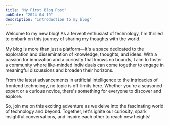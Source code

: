 ```yaml
---
title: "My First Blog Post"
pubDate: "2024-04-19"
description: "Introduction to my blog"
---
```



<BlogLayout title={frontmatter.title} pubDate={frontmatter.pubDate}>
  <p>
    Welcome to my new blog! As a fervent enthusiast of technology, I'm thrilled
    to embark on this journey of sharing my thoughts with the world.
  </p>
  <p>
    My blog is more than just a platform—it's a space dedicated to the
    exploration and dissemination of knowledge, thoughts, and ideas. With a
    passion for innovation and a curiosity that knows no bounds, I aim to foster
    a community where like-minded individuals can come together to engage in
    meaningful discussions and broaden their horizons.
  </p>
  <p>
    From the latest advancements in artificial intelligence to the intricacies
    of frontend technology, no topic is off-limits here. Whether you're a
    seasoned expert or a curious novice, there's something for everyone to
    discover and explore.
  </p>
  <p>
    So, join me on this exciting adventure as we delve into the fascinating
    world of technology and beyond. Together, let's ignite our curiosity, spark
    insightful conversations, and inspire each other to reach new heights!
  </p>
</BlogLayout>
